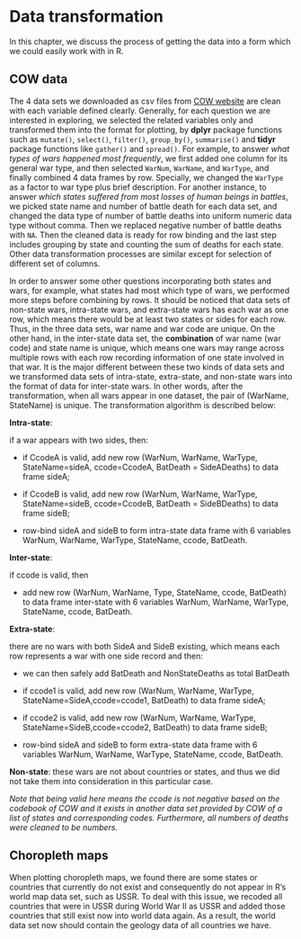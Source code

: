 # Data transformation

In this chapter, we discuss the process of getting the data into a form which we could easily work with in R.


## COW data

The 4 data sets we downloaded as csv files from [COW website](https://correlatesofwar.org/data-sets/COW-war) are clean with each variable defined clearly. Generally, for each question we are interested in exploring, we selected the related variables only and transformed them into the format for plotting, by **dplyr** package functions such as `mutate()`, `select()`, `filter()`, `group_by()`, `summarise()` and **tidyr** package functions like `gather()` and `spread()`. For example, to answer *what types of wars happened most frequently*, we first added one column for its general war type, and then selected `WarNum`, `WarName`, and `WarType`, and finally combined 4 data frames by row. Specially, we changed the `WarType` as a factor to war type plus brief description. For another instance, to answer *which states suffered from most losses of human beings in battles*, we picked state name and number of battle death for each data set, and changed the data type of number of battle deaths into uniform numeric data type without comma. Then we replaced negative number of battle deaths with `NA`. Then the cleaned data is ready for row binding and the last step includes grouping by state and counting the sum of deaths for each state. Other data transformation processes are similar except for selection of different set of columns.

In order to answer some other questions incorporating both states and wars, for example, what states had most which type of wars, we performed more steps before combining by rows. It should be noticed that data sets of non-state wars, intra-state wars, and extra-state wars has each war as one row, which means there would be at least two states or sides for each row. Thus, in the three data sets, war name and war code are unique. On the other hand, in the inter-state data set, the **combination** of war name (war code) and state name is unique, which means one wars may range across multiple rows with each row recording information of one state involved in that war. It is the major different between these two kinds of data sets and we transformed data sets of intra-state, extra-state, and non-state wars into the format of data for inter-state wars. In other words, after the transformation, when all wars appear in one dataset, the pair of (WarName, StateName) is unique. The transformation algorithm is described below:

**Intra-state**: 

if a war appears with two sides, then:  

  * if CcodeA is valid, add new row (WarNum, WarName, WarType, StateName=sideA, ccode=CcodeA, BatDeath = SideADeaths) to data frame sideA;
  
  * if CcodeB is valid, add new row (WarNum, WarName, WarType, StateName=sideB, ccode=CcodeB, BatDeath = SideBDeaths) to data frame sideB;
  
  * row-bind sideA and sideB to form intra-state data frame with 6 variables WarNum, WarName, WarType, StateName, ccode, BatDeath.

**Inter-state**: 

if ccode is valid, then

  * add new row (WarNum, WarName, Type, StateName, ccode, BatDeath) to data frame inter-state with 6 variables WarNum, WarName, WarType, StateName, ccode, BatDeath.
  
  
**Extra-state**:

there are no wars with both SideA and SideB existing, which means each row represents a war with one side record and then:

  * we can then safely add BatDeath and NonStateDeaths as total BatDeath
  
  * if ccode1 is valid, add new row (WarNum, WarName, WarType, StateName=SideA,ccode=ccode1, BatDeath) to data frame sideA;
  
  * if ccode2 is valid, add new row (WarNum, WarName, WarType, StateName=SideB,ccode=ccode2, BatDeath) to data frame sideB;
  
  * row-bind sideA and sideB to form extra-state data frame with 6 variables WarNum, WarName, WarType, StateName, ccode, BatDeath.
  

**Non-state**: these wars are not about countries or states, and thus we did not take them into consideration in this particular case.  


*Note that being valid here means the ccode is not negative based on the codebook of COW and it exists in another data set provided by COW of a list of states and corresponding codes. Furthermore, all numbers of deaths were cleaned to be numbers.*

## Choropleth maps

When plotting choropleth maps, we found there are some states or countries that currently do not exist and consequently do not appear in R's world map data set, such as USSR. To deal with this issue, we recoded all countries that were in USSR during World War II as USSR and added those countries that still exist now into world data again. As a result, the world data set now should contain the geology data of all countries we have. 

